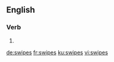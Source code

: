 
==English==

===Verb===
{{head|en}}

# {{en-third-person singular of|swipe}}

[[de:swipes]]
[[fr:swipes]]
[[ku:swipes]]
[[vi:swipes]]